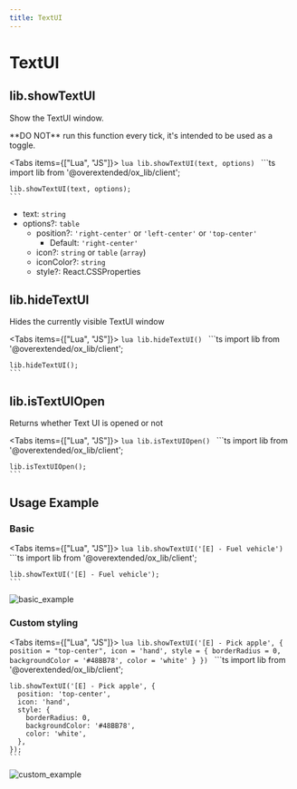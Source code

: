 ```yaml
---
title: TextUI
---
```



# TextUI

## lib.showTextUI

Show the TextUI window.

<Callout type="warning">
  **DO NOT** run this function every tick, it's intended to be used as a toggle.
</Callout>

<Tabs items={["Lua", "JS"]}>
  <Tab>
    ```lua
    lib.showTextUI(text, options)
    ```
  </Tab>
  <Tab>
    ```ts
    import lib from '@overextended/ox_lib/client';

    lib.showTextUI(text, options);
    ```
  </Tab>
</Tabs>

- text: `string`
- options?: `table`
  - position?: `'right-center'` or `'left-center'` or `'top-center'`
    - Default: `'right-center'`
  - icon?: `string` or `table` (`array`)
  - iconColor?: `string`
  - style?: React.CSSProperties

## lib.hideTextUI

Hides the currently visible TextUI window

<Tabs items={["Lua", "JS"]}>
  <Tab>
    ```lua
    lib.hideTextUI()
    ```
  </Tab>
  <Tab>
    ```ts
    import lib from '@overextended/ox_lib/client';

    lib.hideTextUI();
    ```
  </Tab>
</Tabs>

## lib.isTextUIOpen

Returns whether Text UI is opened or not

<Tabs items={["Lua", "JS"]}>
  <Tab>
    ```lua
    lib.isTextUIOpen()
    ```
  </Tab>
  <Tab>
    ```ts
    import lib from '@overextended/ox_lib/client';

    lib.isTextUIOpen();
    ```
  </Tab>
</Tabs>

## Usage Example

### Basic

<Tabs items={["Lua", "JS"]}>
  <Tab>
    ```lua
    lib.showTextUI('[E] - Fuel vehicle')
    ```
  </Tab>
  <Tab>
    ```ts
    import lib from '@overextended/ox_lib/client';

    lib.showTextUI('[E] - Fuel vehicle');
    ```
  </Tab>
</Tabs>

![basic_example](https://i.imgur.com/uZS40fD.png)

### Custom styling

<Tabs items={["Lua", "JS"]}>
  <Tab>
    ```lua
    lib.showTextUI('[E] - Pick apple', {
        position = "top-center",
        icon = 'hand',
        style = {
            borderRadius = 0,
            backgroundColor = '#48BB78',
            color = 'white'
        }
    })
    ```
  </Tab>
  <Tab>
    ```ts
    import lib from '@overextended/ox_lib/client';

    lib.showTextUI('[E] - Pick apple', {
      position: 'top-center',
      icon: 'hand',
      style: {
        borderRadius: 0,
        backgroundColor: '#48BB78',
        color: 'white',
      },
    });
    ```
  </Tab>
</Tabs>

![custom_example](https://i.imgur.com/sy9lPC0.png)
